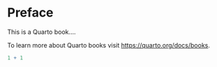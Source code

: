 # Preface {.unnumbered}

This is a Quarto book....

To learn more about Quarto books visit <https://quarto.org/docs/books>.

```r
1 + 1
```
